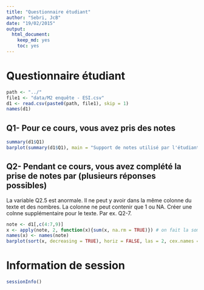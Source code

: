 ```yaml
---
title: "Questionnaire étudiant"
author: "Sebri, JcB"
date: "19/02/2015"
output:
  html_document:
    keep_md: yes
    toc: yes
---
```


Questionnaire étudiant
======================

```r
path <- "../"
file1 <- "data/M2 enquête - ESI.csv"
d1 <- read.csv(paste0(path, file1), skip = 1)
names(d1)

```

Q1- Pour ce cours, vous avez pris des notes
--------------------------------------------

```r
summary(d1$Q1)
barplot(summary(d1$Q1), main = "Support de notes utilisé par l'étudiant")
```

Q2- Pendant ce cours, vous avez complété la prise de notes par (plusieurs réponses possibles)
---------------------------------------------------------------------------------------------
La variable Q2.5 est anormale. Il ne peut y avoir dans la même colonne du texte et des nombres. La colonne ne peut contenir que 1 ou NA. Créer une colnne supplémentaire pour le texte. Par ex. Q2-7.

```r
note <- d1[,c(4:7,9)]
x <- apply(note, 2, function(x){sum(x, na.rm = TRUE)}) # on fait la somme des colonnes
names(x) <- names(note)
barplot(sort(x, decreasing = TRUE), horiz = FALSE, las = 2, cex.names = 0.8, main = "Compléments de la prise de notes", ylab = "Fréquence")
```

Information de session
======================

```r
sessionInfo()

```

